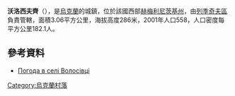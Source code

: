 {{coord|49|32|37|N|27|20|9|E|scale:100000|display=title}}

'''沃洛西夫齊'''（{{lang-uk|Волосівці}}），是[[烏克蘭|烏克蘭]]的城鎮，位於該國西部[[赫梅利尼茨基州|赫梅利尼茨基州]]，由[[列季奇夫區|列季奇夫區]]負責管轄，面積3.06平方公里，海拔高度286米，2001年人口558，人口密度每平方公里182.1人。

==參考資料==
* [http://weather.in.ua/ua/hmel'nickaja/4499 Погода в селі Волосівці] {{Wayback|url=http://weather.in.ua/ua/hmel%27nickaja/4499 |date=20160305081600 }}

{{Ukraine-geo-stub}}
[[Category:烏克蘭村落|Category:烏克蘭村落]]